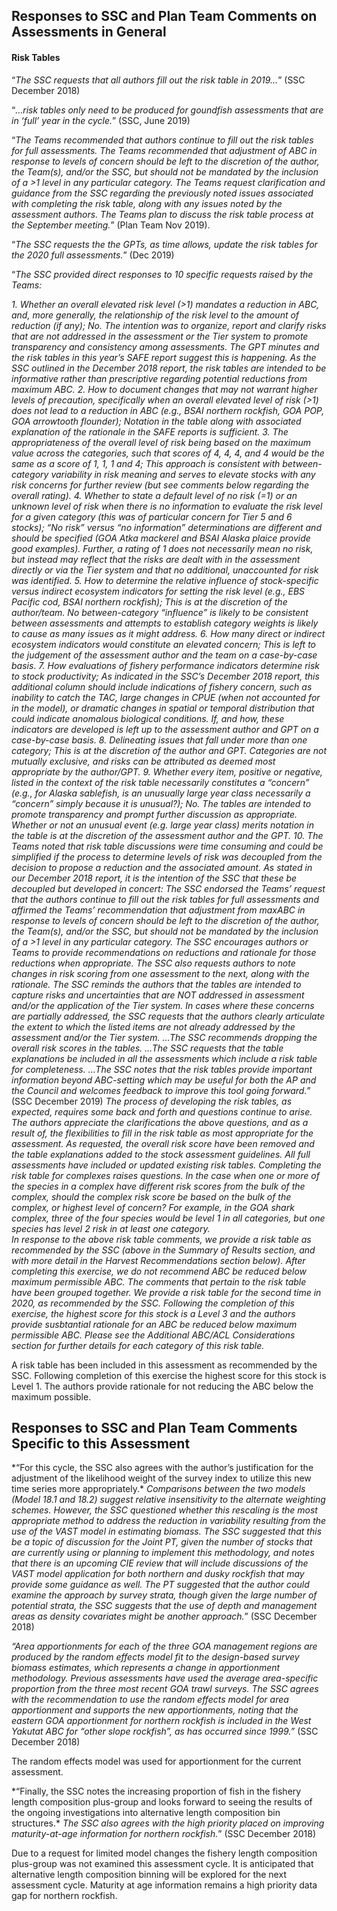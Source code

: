 ## Responses to SSC and Plan Team Comments on Assessments in General

#### Risk Tables 

“*The SSC requests that all authors fill out the risk table in 2019…*” (SSC December 2018)  

“*…risk tables only need to be produced for goundfish assessments that are in ‘full’ year in the cycle.*” (SSC, June 2019)

“*The Teams recommended that authors continue to fill out the risk tables for full assessments.* 
*The Teams recommended that adjustment of ABC in response to levels of concern should be left to the discretion of the author, the Team(s), and/or the SSC, but should not be mandated by the inclusion of a >1 level in any particular category.*
*The Teams request clarification and guidance from the SSC regarding the previously noted issues associated with completing the risk table, along with any issues noted by the assessment authors. The Teams plan to discuss the risk table process at the September meeting.*” (Plan Team Nov 2019).

"*The SSC requests the the GPTs, as time allows, update the risk tables for the 2020 full assessments.*” (Dec 2019)

“*The SSC provided direct responses to 10 specific requests raised by the Teams:* 

*1.	Whether an overall elevated risk level (>1) mandates a reduction in ABC, and, more generally, the relationship of the risk level to the amount of reduction (if any);* 
*No. The intention was to organize, report and clarify risks that are not addressed in the assessment or the Tier system to promote transparency and consistency among assessments. The GPT minutes and the risk tables in this year’s SAFE report suggest this is happening. As the SSC outlined in the December 2018 report, the risk tables are intended to be informative rather than prescriptive regarding potential reductions from maximum ABC.* 
*2.	How to document changes that may not warrant higher levels of precaution, specifically when an overall elevated level of risk (>1) does not lead to a reduction in ABC (e.g., BSAI northern rockfish, GOA POP, GOA arrowtooth flounder); *
*Notation in the table along with associated explanation of the rationale in the SAFE reports is sufficient. *
*3.	The appropriateness of the overall level of risk being based on the maximum value across the categories, such that scores of 4, 4, 4, and 4 would be the same as a score of 1, 1, 1 and 4;* 
*This approach is consistent with between-category variability in risk meaning and serves to elevate stocks with any risk concerns for further review (but see comments below regarding the overall rating). *
*4.	Whether to state a default level of no risk (=1) or an unknown level of risk when there is no information to evaluate the risk level for a given category (this was of particular concern for Tier 5 and 6 stocks);* 
*“No risk” versus “no information” determinations are different and should be specified (GOA Atka mackerel and BSAI Alaska plaice provide good examples).* 
*Further, a rating of 1 does not necessarily mean no risk, but instead may reflect that the risks are dealt with in the assessment directly or via the Tier system and that no additional, unaccounted for risk was identified.* 
*5.	How to determine the relative influence of stock-specific versus indirect ecosystem indicators for setting the risk level (e.g., EBS Pacific cod, BSAI northern rockfish);* 
*This is at the discretion of the author/team.* 
*No between-category “influence” is likely to be consistent between assessments and attempts to establish category weights is likely to cause as many issues as it might address.* 
*6.	How many direct or indirect ecosystem indicators would constitute an elevated concern;* 
*This is left to the judgement of the assessment author and the team on a case-by-case basis*. 
*7.	How evaluations of fishery performance indicators determine risk to stock productivity;*
*As indicated in the SSC’s December 2018 report, this additional column should include indications of fishery concern, such as inability to catch the TAC, large changes in CPUE (when not accounted for in the model), or dramatic changes in spatial or temporal distribution that could indicate anomalous biological conditions. If, and how, these indicators are developed is left up to the assessment author and GPT on a case-by-case basis.* 
*8.	Delineating issues that fall under more than one category;*
*This is at the discretion of the author and GPT. Categories are not mutually exclusive, and risks can be attributed as deemed most appropriate by the author/GPT.* 
*9.	Whether every item, positive or negative, listed in the context of the risk table necessarily constitutes a “concern” (e.g., for Alaska sablefish, is an unusually large year class necessarily a “concern” simply because it is unusual?);* 
*No. The tables are intended to promote transparency and prompt further discussion as appropriate. Whether or not an unusual event (e.g. large year class) merits notation in the table is at the discretion of the assessment author and the GPT.* 
*10.	The Teams noted that risk table discussions were time consuming and could be simplified if the process to determine levels of risk was decoupled from the decision to propose a reduction and the associated amount.* 
*As stated in our December 2018 report, it is the intention of the SSC that these be decoupled but developed in concert: The SSC endorsed the Teams’ request that the authors continue to fill out the risk tables for full assessments and affirmed the Teams’ recommendation that adjustment from maxABC in response to levels of concern should be left to the discretion of the author, the Team(s), and/or the SSC, but should not be mandated by the inclusion of a >1 level in any particular category. The SSC encourages authors or Teams to provide recommendations on reductions and rationale for those reductions when appropriate. The SSC also requests authors to note changes in risk scoring from one assessment to the next, along with the rationale. The SSC reminds the authors that the tables are intended to capture risks and uncertainties that are NOT addressed in assessment and/or the application of the Tier system. In cases where these concerns are partially addressed, the SSC requests that the authors clearly articulate the extent to which the listed items are not already addressed by the assessment and/or the Tier system.*
*...The SSC recommends dropping the overall risk scores in the tables.*
*...The SSC requests that the table explanations be included in all the assessments which include a risk table for completeness.*
*...The SSC notes that the risk tables provide important information beyond ABC-setting which may be useful for both the AP and the Council and welcomes feedback to improve this tool going forward.*” (SSC December 2019)
*The process of developing the risk tables, as expected, requires some back and forth and questions continue to arise. The authors appreciate the clarifications the above questions, and as a result of, the flexibilities to fill in the risk table as most appropriate for the assessment. As requested, the overall risk score have been removed and the table explanations added to the stock assessment guidelines. All full assessments have included or updated existing risk tables.*
*Completing the risk table for complexes raises questions. In the case when one or more of the species in a complex have different risk scores from the bulk of the complex, should the complex risk score be based on the bulk of the complex, or highest level of concern? For example, in the GOA shark complex, three of the four species would be level 1 in all categories, but one species has level 2 risk in at least one category.*  
*In response to the above risk table comments, we provide a risk table as recommended by the SSC (above in the Summary of Results section, and with more detail in the Harvest Recommendations section below). After completing this exercise, we do not recommend ABC be reduced below maximum permissible ABC.* 
*The comments that pertain to the risk table have been grouped together. We provide a risk table for the second time in 2020, as recommended by the SSC. Following the completion of this exercise, the highest score for this stock is a Level 3 and the authors provide susbtantial rationale for an ABC be reduced below maximum permissible ABC. Please see the Additional ABC/ACL Considerations section for further details for each category of this risk table.* 

A risk table has been included in this assessment as recommended by the SSC. Following completion of this exercise the highest score for this stock is Level 1. 
The authors provide rationale for not reducing the ABC below the maximum possible.

## Responses to SSC and Plan Team Comments Specific to this Assessment

*"For this cycle, the SSC also agrees with the author’s justification for the adjustment of the likelihood weight of the survey index to utilize this new time series more appropriately.* 
*Comparisons between the two models (Model 18.1 and 18.2) suggest relative insensitivity to the alternate weighting schemes.* 
*However, the SSC questioned whether this rescaling is the most appropriate method to address the reduction in variability resulting from the use of the VAST model in estimating biomass.* 
*The SSC suggested that this be a topic of discussion for the Joint PT, given the number of stocks that are currently using or planning to implement this methodology, and notes that there is an upcoming CIE review that will include discussions of the VAST model application for both northern and dusky rockfish that may provide some guidance as well.* 
*The PT suggested that the author could examine the approach by survey strata, though given the large number of potential strata, the SSC suggests that the use of depth and management areas as density covariates might be another approach.*" (SSC December 2018)





*"Area apportionments for each of the three GOA management regions are produced by the random effects model fit to the design-based survey biomass estimates, which represents a change in apportionment methodology.* 
*Previous assessments have used the average area-specific proportion from the three most recent GOA trawl surveys.* 
*The SSC agrees with the recommendation to use the random effects model for area apportionment and supports the new apportionments, noting that the eastern GOA apportionment for northern rockfish is included in the West Yakutat ABC for “other slope rockfish”, as has occurred since 1999."* (SSC December 2018)

The random effects model was used for apportionment for the current assessment.

*"Finally, the SSC notes the increasing proportion of fish in the fishery length composition plus-group and looks forward to seeing the results of the ongoing investigations into alternative length composition bin structures.* 
*The SSC also agrees with the high priority placed on improving maturity-at-age information for northern rockfish.*" (SSC December 2018)

Due to a request for limited model changes the fishery length composition plus-group was not examined this assessment cycle. 
It is anticipated that alternative length composition binning will be explored for the next assessment cycle. 
Maturity at age information remains a high priority data gap for northern rockfish.
